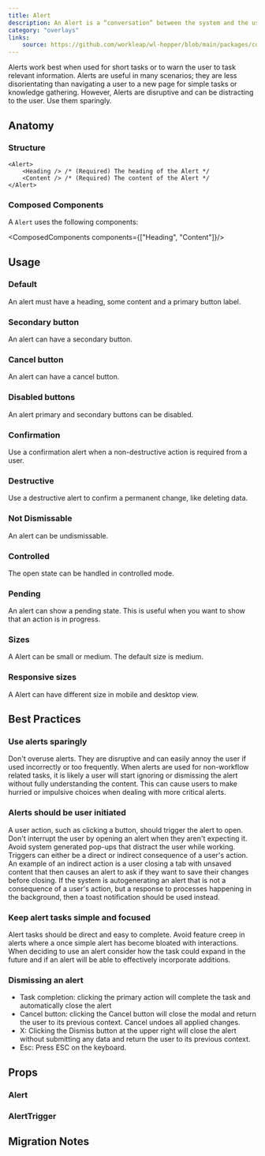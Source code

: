 ```yaml
---
title: Alert
description: An Alert is a “conversation” between the system and the user. It is prompted when the system needs input from the user or to give the user urgent information concerning their current workflow.
category: "overlays"
links:
    source: https://github.com/workleap/wl-hopper/blob/main/packages/components/src/alert/src/Alert.tsx
---
```


Alerts work best when used for short tasks or to warn the user to task relevant information. Alerts are useful in many scenarios; they are less disorientating than navigating a user to a new page for simple tasks or knowledge gathering. However, Alerts are disruptive and can be distracting to the user. Use them sparingly.

<Example src="alert/docs/preview" isOpen />

## Anatomy

### Structure

```tsx
<Alert>
    <Heading /> /* (Required) The heading of the Alert */
    <Content /> /* (Required) The content of the Alert */
</Alert>
```

### Composed Components

A `Alert` uses the following components:

<ComposedComponents components={["Heading", "Content"]}/>

## Usage

### Default

An alert must have a heading, some content and a primary button label.

<Example src="alert/docs/default" />

### Secondary button

An alert can have a secondary button.

<Example src="alert/docs/secondary" />

### Cancel button

An alert can have a cancel button.

<Example src="alert/docs/cancel" />

### Disabled buttons

An alert primary and secondary buttons can be disabled.

<Example src="alert/docs/disabled" />

### Confirmation

Use a confirmation alert when a non-destructive action is required from a user.

<Example src="alert/docs/confirmation" />

### Destructive

Use a destructive alert to confirm a permanent change, like deleting data.

<Example src="alert/docs/destructive" />

### Not Dismissable

An alert can be undismissable.

<Example src="alert/docs/undismissable" />

### Controlled

The open state can be handled in controlled mode.

<Example src="alert/docs/controlled" />

### Pending
An alert can show a pending state. This is useful when you want to show that an action is in progress.

<Example src="alert/docs/pending" />

### Sizes

A Alert can be small or medium. The default size is medium.

<Example src="alert/docs/sizes" />

### Responsive sizes

A Alert can have different size in mobile and desktop view.

<Example src="alert/docs/responsive-sizes" />

## Best Practices

### Use alerts sparingly

Don't overuse alerts. They are disruptive and can easily annoy the user if used incorrectly or too frequently. When alerts are used for non-workflow related tasks, it is likely a user will start ignoring or dismissing the alert without fully understanding the content. This can cause users to make hurried or impulsive choices when dealing with more critical alerts.

### Alerts should be user initiated

A user action, such as clicking a button, should trigger the alert to open. Don't interrupt the user by opening an alert when they aren't expecting it. Avoid system generated pop-ups that distract the user while working. Triggers can either be a direct or indirect consequence of a user's action. An example of an indirect action is a user closing a tab with unsaved content that then causes an alert to ask if they want to save their changes before closing. If the system is autogenerating an alert that is not a consequence of a user's action, but a response to processes happening in the background, then a toast notification should be used instead.

### Keep alert tasks simple and focused

Alert tasks should be direct and easy to complete. Avoid feature creep in alerts where a once simple alert has become bloated with interactions. When deciding to use an alert consider how the task could expand in the future and if an alert will be able to effectively incorporate additions.

### Dismissing an alert

- Task completion: clicking the primary action will complete the task and automatically close the alert
- Cancel button: clicking the Cancel button will close the modal and return the user to its previous context. Cancel undoes all applied changes.
- X: Clicking the Dismiss button at the upper right will close the alert without submitting any data and return the user to its previous context.
- Esc: Press ESC on the keyboard.

## Props

### Alert

<PropTable component="Alert" />

### AlertTrigger

<PropTable component="AlertTrigger" />

## Migration Notes

<MigrateGuide src="alert/docs/migration-notes" />

